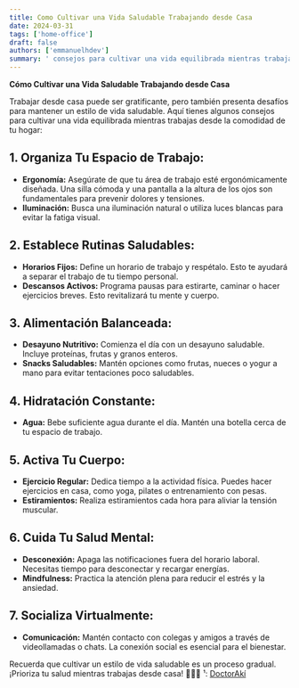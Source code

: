```yaml
---
title: Como Cultivar una Vida Saludable Trabajando desde Casa
date: 2024-03-31
tags: ['home-office']
draft: false
authors: ['emmanuelhdev']
summary: ' consejos para cultivar una vida equilibrada mientras trabajas desde la comodidad de tu hogar:'
---
```


**Cómo Cultivar una Vida Saludable Trabajando desde Casa**

Trabajar desde casa puede ser gratificante, pero también presenta desafíos para mantener un estilo de vida saludable. Aquí tienes algunos consejos para cultivar una vida equilibrada mientras trabajas desde la comodidad de tu hogar:

## **1. Organiza Tu Espacio de Trabajo:**
- **Ergonomía:** Asegúrate de que tu área de trabajo esté ergonómicamente diseñada. Una silla cómoda y una pantalla a la altura de los ojos son fundamentales para prevenir dolores y tensiones.
- **Iluminación:** Busca una iluminación natural o utiliza luces blancas para evitar la fatiga visual.

## **2. Establece Rutinas Saludables:**
- **Horarios Fijos:** Define un horario de trabajo y respétalo. Esto te ayudará a separar el trabajo de tu tiempo personal.
- **Descansos Activos:** Programa pausas para estirarte, caminar o hacer ejercicios breves. Esto revitalizará tu mente y cuerpo.

## **3. Alimentación Balanceada:**
- **Desayuno Nutritivo:** Comienza el día con un desayuno saludable. Incluye proteínas, frutas y granos enteros.
- **Snacks Saludables:** Mantén opciones como frutas, nueces o yogur a mano para evitar tentaciones poco saludables.

## **4. Hidratación Constante:**
- **Agua:** Bebe suficiente agua durante el día. Mantén una botella cerca de tu espacio de trabajo.

## **5. Activa Tu Cuerpo:**
- **Ejercicio Regular:** Dedica tiempo a la actividad física. Puedes hacer ejercicios en casa, como yoga, pilates o entrenamiento con pesas.
- **Estiramientos:** Realiza estiramientos cada hora para aliviar la tensión muscular.

## **6. Cuida Tu Salud Mental:**
- **Desconexión:** Apaga las notificaciones fuera del horario laboral. Necesitas tiempo para desconectar y recargar energías.
- **Mindfulness:** Practica la atención plena para reducir el estrés y la ansiedad.

## **7. Socializa Virtualmente:**
- **Comunicación:** Mantén contacto con colegas y amigos a través de videollamadas o chats. La conexión social es esencial para el bienestar.

Recuerda que cultivar un estilo de vida saludable es un proceso gradual. ¡Prioriza tu salud mientras trabajas desde casa! 🌟🏡🌿
¹: [DoctorAkí](https://www.doctoraki.com/blog/bienestar-y-salud/como-lograr-un-estilo-de-vida-saludable-guia-de-expertos/)
